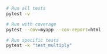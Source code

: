 ```bash
# Run all tests
pytest -v

# Run with coverage
pytest --cov=myapp --cov-report=html

# Run specific tests
pytest -k "test_multiply"
```